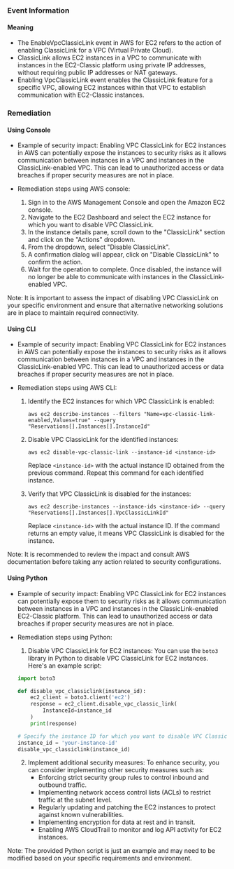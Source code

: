 
### Event Information

#### Meaning

- The EnableVpcClassicLink event in AWS for EC2 refers to the action of enabling ClassicLink for a VPC (Virtual Private Cloud).
- ClassicLink allows EC2 instances in a VPC to communicate with instances in the EC2-Classic platform using private IP addresses, without requiring public IP addresses or NAT gateways.
- Enabling VpcClassicLink event enables the ClassicLink feature for a specific VPC, allowing EC2 instances within that VPC to establish communication with EC2-Classic instances.

### Remediation

#### Using Console

- Example of security impact: Enabling VPC ClassicLink for EC2 instances in AWS can potentially expose the instances to security risks as it allows communication between instances in a VPC and instances in the ClassicLink-enabled VPC. This can lead to unauthorized access or data breaches if proper security measures are not in place.

- Remediation steps using AWS console:
  1. Sign in to the AWS Management Console and open the Amazon EC2 console.
  2. Navigate to the EC2 Dashboard and select the EC2 instance for which you want to disable VPC ClassicLink.
  3. In the instance details pane, scroll down to the "ClassicLink" section and click on the "Actions" dropdown.
  4. From the dropdown, select "Disable ClassicLink".
  5. A confirmation dialog will appear, click on "Disable ClassicLink" to confirm the action.
  6. Wait for the operation to complete. Once disabled, the instance will no longer be able to communicate with instances in the ClassicLink-enabled VPC.

Note: It is important to assess the impact of disabling VPC ClassicLink on your specific environment and ensure that alternative networking solutions are in place to maintain required connectivity.

#### Using CLI

- Example of security impact: Enabling VPC ClassicLink for EC2 instances in AWS can potentially expose the instances to security risks as it allows communication between instances in a VPC and instances in the ClassicLink-enabled VPC. This can lead to unauthorized access or data breaches if proper security measures are not in place.

- Remediation steps using AWS CLI:
  1. Identify the EC2 instances for which VPC ClassicLink is enabled:
     ```
     aws ec2 describe-instances --filters "Name=vpc-classic-link-enabled,Values=true" --query "Reservations[].Instances[].InstanceId"
     ```

  2. Disable VPC ClassicLink for the identified instances:
     ```
     aws ec2 disable-vpc-classic-link --instance-id <instance-id>
     ```
     Replace `<instance-id>` with the actual instance ID obtained from the previous command. Repeat this command for each identified instance.

  3. Verify that VPC ClassicLink is disabled for the instances:
     ```
     aws ec2 describe-instances --instance-ids <instance-id> --query "Reservations[].Instances[].VpcClassicLinkId"
     ```
     Replace `<instance-id>` with the actual instance ID. If the command returns an empty value, it means VPC ClassicLink is disabled for the instance.

Note: It is recommended to review the impact and consult AWS documentation before taking any action related to security configurations.

#### Using Python

- Example of security impact: Enabling VPC ClassicLink for EC2 instances can potentially expose them to security risks as it allows communication between instances in a VPC and instances in the ClassicLink-enabled EC2-Classic platform. This can lead to unauthorized access or data breaches if proper security measures are not in place.

- Remediation steps using Python:
  1. Disable VPC ClassicLink for EC2 instances: You can use the `boto3` library in Python to disable VPC ClassicLink for EC2 instances. Here's an example script:

  ```python
  import boto3

  def disable_vpc_classiclink(instance_id):
      ec2_client = boto3.client('ec2')
      response = ec2_client.disable_vpc_classic_link(
          InstanceId=instance_id
      )
      print(response)

  # Specify the instance ID for which you want to disable VPC ClassicLink
  instance_id = 'your-instance-id'
  disable_vpc_classiclink(instance_id)
  ```

  2. Implement additional security measures: To enhance security, you can consider implementing other security measures such as:
     - Enforcing strict security group rules to control inbound and outbound traffic.
     - Implementing network access control lists (ACLs) to restrict traffic at the subnet level.
     - Regularly updating and patching the EC2 instances to protect against known vulnerabilities.
     - Implementing encryption for data at rest and in transit.
     - Enabling AWS CloudTrail to monitor and log API activity for EC2 instances.

Note: The provided Python script is just an example and may need to be modified based on your specific requirements and environment.

